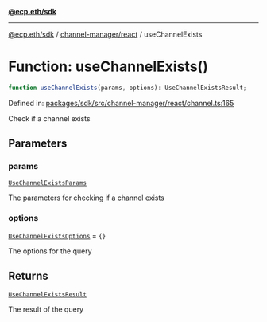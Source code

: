 [**@ecp.eth/sdk**](../../../index.mdx)

***

[@ecp.eth/sdk](/sdk-reference/index.mdx) / [channel-manager/react](/sdk-reference/channel-manager/react/index.mdx) / useChannelExists

# Function: useChannelExists()

```ts
function useChannelExists(params, options): UseChannelExistsResult;
```

Defined in: [packages/sdk/src/channel-manager/react/channel.ts:165](https://github.com/ecp-eth/comments-monorepo/blob/main/packages/sdk/src/channel-manager/react/channel.ts#L165)

Check if a channel exists

## Parameters

### params

[`UseChannelExistsParams`](/sdk-reference/channel-manager/react/type-aliases/UseChannelExistsParams.mdx)

The parameters for checking if a channel exists

### options

[`UseChannelExistsOptions`](/sdk-reference/channel-manager/react/type-aliases/UseChannelExistsOptions.mdx) = `{}`

The options for the query

## Returns

[`UseChannelExistsResult`](/sdk-reference/channel-manager/react/type-aliases/UseChannelExistsResult.mdx)

The result of the query

